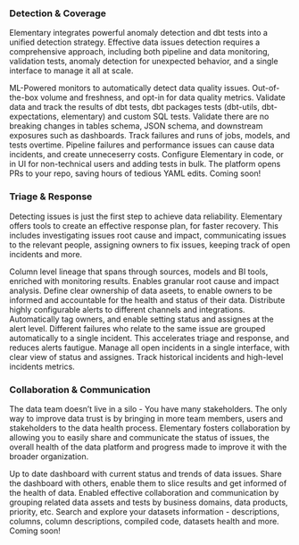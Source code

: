 
### Detection & Coverage

Elementary integrates powerful anomaly detection and dbt tests into a unified detection strategy.
Effective data issues detection requires a comprehensive approach,
including both pipeline and data monitoring, validation tests,
anomaly detection for unexpected behavior, and a single interface to manage it all at scale.

<CardGroup cols={2}>
  <Card title="Anomaly Detection">
    ML-Powered monitors to automatically detect data quality issues.
    Out-of-the-box volume and freshness, and opt-in for data quality metrics.
  </Card>
  <Card title="Data Tests">
    Validate data and track the results of dbt tests, dbt packages tests (dbt-utils, dbt-expectations, elementary) and custom SQL tests.  
  </Card>
  <Card title="Schema Validation">
    Validate there are no breaking changes in tables schema, JSON schema, and downstream exposures such as dashboards.  
  </Card>
  <Card title="Runs & Performance">
    Track failures and runs of jobs, models, and tests overtime.
    Pipeline failures and performance issues can cause data incidents, and create unneceserry costs.
  </Card>
  <Card title="Code & UI Configuration">
    Configure Elementary in code, or in UI for non-technical users and adding tests in bulk.
    The platform opens PRs to your repo, saving hours of tedious YAML edits.
  </Card>
  <Card title="Test Recomendations">
    Coming soon!
  </Card>
</CardGroup>

### Triage & Response

Detecting issues is just the first step to achieve data reliability.
Elementary offers tools to create an effective response plan, for faster recovery.
This includes investigating issues root cause and impact, communicating issues to the relevant people, assigning owners to fix issues, keeping track of open incidents and more.

<CardGroup cols={2}>
  <Card title="Data Lineage">
    Column level lineage that spans through sources, models and BI tools, enriched with monitoring results. Enables granular root cause and impact analysis. 
  </Card>
  <Card title="Ownership">
    Define clear ownership of data aseets, to enable owners to be informed and accountable for the health and status of their data.   
  </Card>
  <Card title="Actionable Alerts">
    Distribute highly configurable alerts to different channels and integrations. 
    Automatically tag owners, and enable setting status and assignes at the alert level.  
  </Card>
  <Card title="Automated Grouping">
    Different failures who relate to the same issue are grouped automatically to a single incident.
    This accelerates triage and response, and reduces alerts fautigue.  
  </Card>
  <Card title="Incident Management">
    Manage all open incidents in a single interface, with clear view of status and assignes.
    Track historical incidents and high-level incidents metrics. 
  </Card>
</CardGroup>

### Collaboration & Communication

The data team doesn’t live in a silo - You have many stakeholders.
The only way to improve data trust is by bringing in more team members, users and stakeholders to the data health process.
Elementary fosters collaboration by allowing you to easily share and communicate the status of issues,
the overall health of the data platform and progress made to improve it with the broader organization.

<CardGroup cols={2}>
  <Card title="Data Health Dashboard">
    Up to date dashboard with current status and trends of data issues. 
    Share the dashboard with others, enable them to slice results and get informed of the health of data.
  </Card>
  <Card title="Assets Tags">
    Enabled effective collaboration and communication by grouping related data assets and tests by business domains, data products, priority, etc.   
  </Card>
  <Card title="Data Catalog">
    Search and explore your datasets information - descriptions, columns, column descriptions, compiled code, datasets health and more.
  </Card>
  <Card title="Data Health Score">
    Coming soon!
  </Card>
</CardGroup>